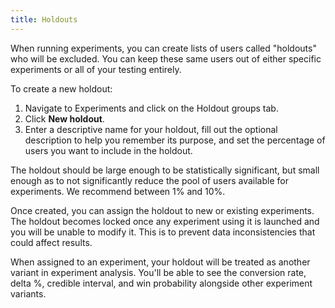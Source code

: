 ```yaml
---
title: Holdouts
---
```


When running experiments, you can create lists of users called "holdouts" who will be excluded. You can keep these same users out of either specific experiments or all of your testing entirely.

To create a new holdout:

1. Navigate to Experiments and click on the Holdout groups tab.
2. Click **New holdout**. 
3. Enter a descriptive name for your holdout, fill out the optional description to help you remember its purpose, and set the percentage of users you want to include in the holdout. 

<ProductScreenshot
  imageLight = "https://res.cloudinary.com/dmukukwp6/image/upload/holdout_add_light_v2_0669a879d1.png"
  imageDark = "https://res.cloudinary.com/dmukukwp6/image/upload/holdout_add_dark_v2_f74c182112.png"
  classes="rounded"
  alt="Screenshot of the form to create a new holdout"
/>

The holdout should be large enough to be statistically significant, but small enough as to not significantly reduce the pool of users available for experiments. We recommend between 1% and 10%.

Once created, you can assign the holdout to new or existing experiments. The holdout becomes locked once any experiment using it is launched and you will be unable to modify it. This is to prevent data inconsistencies that could affect results.

<ProductScreenshot
  imageLight = "https://res.cloudinary.com/dmukukwp6/image/upload/holdout_assign_light_v2_3098bd106e.png"
  imageDark = "https://res.cloudinary.com/dmukukwp6/image/upload/holdout_assign_dark_v2_4462c9c0ad.png"
  classes="rounded"
  alt="Screenshot of the form to create an experiment with the holdout field expanded"
/>

When assigned to an experiment, your holdout will be treated as another variant in experiment analysis. You'll be able to see the conversion rate, delta %, credible interval, and win probability alongside other experiment variants.

<ProductScreenshot
  imageLight = "https://res.cloudinary.com/dmukukwp6/image/upload/holdout_results_light_v2_9670e2a73b.png"
  imageDark = "https://res.cloudinary.com/dmukukwp6/image/upload/holdout_results_dark_v2_1128fa41c3.png"
  classes="rounded"
  alt="Screenshot of the experiment with the results displayed"
/>
